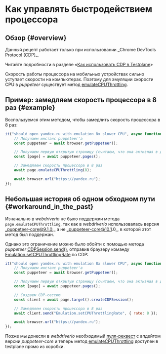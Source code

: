 
# Как управлять быстродействием процессора

## Обзор {#overview}

<Admonition type="warning">
Данный рецепт работает только при использовании _Chrome DevTools Protocol (CDP)_.

Читайте подробности в разделе «[Как использовать CDP в Testplane][how-to-use-cdp]»

</Admonition>

Скорость работы процессора на мобильных устройствах сильно уступает скорости на компьютерах. Поэтому для эмуляции скорости CPU в _puppeteer_ существует метод [emulateCPUThrottling][emulate-cpu-throttling].

## Пример: замедляем скорость процессора в 8 раз {#example}

Воспользуемся этим методом, чтобы замедлить скорость процессора в 8 раз:

```javascript
it("should open yandex.ru with emulation 8x slower CPU", async function ({ browser }) {
    // Получаем инстанс puppeteer'а
    const puppeteer = await browser.getPuppeteer();

    // Получаем первую открытую страницу (считаем, что она активная в данный момент)
    const [page] = await puppeteer.pages();

    // Замедляем скорость процессора в 8 раз
    await page.emulateCPUThrottling(8);

    await browser.url("https://yandex.ru");
});
```

## Небольшая история об одном обходном пути {#workaround_in_the_past}

Изначально в _webdriverio_ не было поддержки метода `page.emulateCPUThrottling`, так как в _webdriverio_ использовалась версия _puppeteer-core@9.1.0,_ а не _puppeteer-core@10.1.0_, в которой этот метод был поддержан.

Однако это ограничение можно было обойти с помощью метода _puppeteer_ [CDPSession.send()][cdp-session-send], отправив браузеру команду [Emulation.setCPUThrottlingRate][emulation-set-cpu-throttling-rate] по CDP:

```javascript
it("should open yandex.ru with emulation 8x slower CPU", async function ({ browser }) {
    // Получаем инстанс puppeteer'а
    const puppeteer = await browser.getPuppeteer();

    // Получаем первую открытую страницу (считаем, что она активная в данный момент)
    const [page] = await puppeteer.pages();

    // Создаем CDP-сессию
    const client = await page.target().createCDPSession();

    // Замедляем скорость процессора в 8 раз
    await client.send("Emulation.setCPUThrottlingRate", { rate: 8 });

    await browser.url("https://yandex.ru");
});
```

Позже мы донесли в _webdriverio_ необходимый [пулл-реквест](https://github.com/webdriverio/webdriverio/pull/7135) с апдейтом версии _puppeteer-core_ и теперь метод [emulateCPUThrottling][emulate-cpu-throttling] доступен в testplane прямо из коробки.

[how-to-use-cdp]: ../how-to-use-cdp
[emulate-cpu-throttling]: https://pptr.dev/api/puppeteer.page.emulatecputhrottling
[cdp-session-send]: https://pptr.dev/api/puppeteer.cdpsession.send
[emulation-set-cpu-throttling-rate]: https://chromedevtools.github.io/devtools-protocol/tot/Emulation/#method-setCPUThrottlingRate
